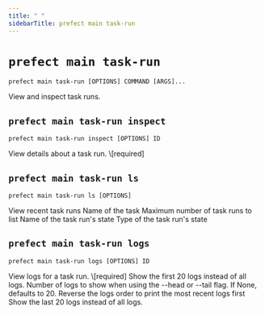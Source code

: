 ```yaml
---
title: " "
sidebarTitle: prefect main task-run
---
```



# `prefect main task-run`



```command
prefect main task-run [OPTIONS] COMMAND [ARGS]...
```



<Info>
View and inspect task runs.
</Info>








## `prefect main task-run inspect`



```command
prefect main task-run inspect [OPTIONS] ID
```



<Info>
View details about a task run.
</Info>






<AccordionGroup>


<Accordion title="Arguments" defaultOpen>
<ResponseField name="ID" type="string" required>
    \[required]
</ResponseField>
</Accordion>



</AccordionGroup>



## `prefect main task-run ls`



```command
prefect main task-run ls [OPTIONS]
```



<Info>
View recent task runs
</Info>






<AccordionGroup>




<Accordion title="Options" defaultOpen>

<ResponseField name="--task-run-name">
    Name of the task
</ResponseField>

<ResponseField name="--limit">
    Maximum number of task runs to list
</ResponseField>

<ResponseField name="--state">
    Name of the task run's state
</ResponseField>

<ResponseField name="--state-type">
    Type of the task run's state
</ResponseField>

</Accordion>

</AccordionGroup>



## `prefect main task-run logs`



```command
prefect main task-run logs [OPTIONS] ID
```



<Info>
View logs for a task run.
</Info>






<AccordionGroup>


<Accordion title="Arguments" defaultOpen>
<ResponseField name="ID" type="string" required>
    \[required]
</ResponseField>
</Accordion>



<Accordion title="Options" defaultOpen>

<ResponseField name="--head">
    Show the first 20 logs instead of all logs.
</ResponseField>

<ResponseField name="--num-logs">
    Number of logs to show when using the --head or --tail flag. If None, defaults to 20.
</ResponseField>

<ResponseField name="--reverse">
    Reverse the logs order to print the most recent logs first
</ResponseField>

<ResponseField name="--tail">
    Show the last 20 logs instead of all logs.
</ResponseField>

</Accordion>

</AccordionGroup>
